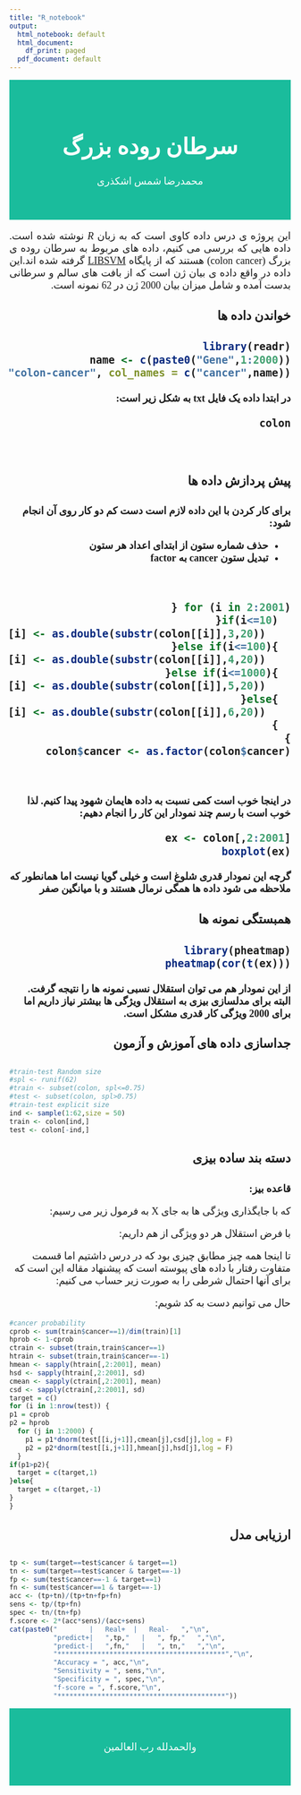```yaml
---
title: "R_notebook"
output:
  html_notebook: default
  html_document:
    df_print: paged
  pdf_document: default
---
```

<style>
.header {
  padding: 40px;
  text-align: center;
  background: #1abc9c;
  color: white;
  font-size: 20px;
}
p,ul    {direction: rtl;font-size:18px;font-family:'XB Niloofar'}
h4    {direction: rtl;font-size:22px;font-family:'XB Niloofar';font-weight: bold}
</style>
<div class="header">
  <h1><font face="XB Niloofar">سرطان روده بزرگ</font></h1>
  <p>محمدرضا شمس اشکذری</p>
</div> 

<p align="justify">
این پروژه ی درس داده کاوی است که به زبان
*R*
نوشته شده است. داده هایی که بررسی می کنیم، داده های مربوط به سرطان روده ی بزرگ
(colon cancer)
هستند که از پایگاه 
<a href="https://www.csie.ntu.edu.tw/~cjlin/libsvmtools/datasets/binary.html#colon-cancer">LIBSVM<a/>
گرفته شده اند.این داده در واقع داده ی بیان ژن است که از بافت های سالم و سرطانی بدست آمده و  شامل میزان بیان 2000
ژن در 
62 
نمونه است.  
<p/>
<h4>خواندن داده ها<h4/>

```r
library(readr)
name <- c(paste0("Gene",1:2000))
colon <- read_table2("colon-cancer", col_names = c("cancer",name))
```
<p>
در ابتدا داده یک فایل
txt
به شکل زیر است:
<p/>
```r
colon
```
<br>
<h4>پیش پردازش داده ها</h4>
<p>
برای کار کردن با این داده لازم است دست کم دو کار روی آن انجام شود:
<br>
<ul>
<li>
حذف شماره ستون از ابتدای اعداد هر ستون
</li>
<li>
تبدیل ستون cancer به factor
</li>
</ul>
<br>
</p>

```r
for (i in 2:2001) {
  if(i<=10){
    colon[i] <- as.double(substr(colon[[i]],3,20)) 
  }else if(i<=100){
    colon[i] <- as.double(substr(colon[[i]],4,20))
  }else if(i<=1000){
    colon[i] <- as.double(substr(colon[[i]],5,20))
  }else{
    colon[i] <- as.double(substr(colon[[i]],6,20))
  }
}
colon$cancer <- as.factor(colon$cancer)
```
<br>
<p dir="rtl">
در اینجا خوب است کمی نسبت به داده هایمان شهود پیدا کنیم. لذا خوب است با رسم چند نمودار این کار را انجام دهیم:
</p>
```r
ex <- colon[,2:2001]
boxplot(ex)
```
<p>گرچه این نمودار قدری شلوغ است و خیلی گویا نیست اما همانطور که ملاحظه می شود داده ها همگی نرمال هستند و با میانگین صفر</p>
<h4>همبستگی نمونه ها<h4/>
```r
library(pheatmap)
pheatmap(cor(t(ex)))
```
<p>از این نمودار هم می توان استقلال نسبی نمونه ها را نتیجه گرفت. البته برای مدلسازی بیزی به استقلال ویژگی ها بیشتر نیاز داریم اما برای 2000 ویژگی کار قدری مشکل است.</p>
<h4>جداسازی داده های آموزش و آزمون</h4>
```r
#train-test Random size
#spl <- runif(62)
#train <- subset(colon, spl<=0.75)
#test <- subset(colon, spl>0.75)
#train-test explicit size
ind <- sample(1:62,size = 50)
train <- colon[ind,]
test <- colon[-ind,]
```
<h4>دسته بند ساده بیزی</h4>
<p><b>قاعده بیز:</b></p>
```{=latex}
\begin{equation}
\Pr(C|X) = \frac{\Pr(X|C)\Pr(C)}{\Pr(X)}
\end{equation}
```
<p>
که با جایگذاری ویژگی ها به جای X به فرمول زیر می رسیم:
</p>
```{=latex}
\begin{equation}
\Pr(C|x_1,x_2,...,x_{2000}) = \frac{\Pr(x_1,x_2,...,x_{2000}|C)\Pr(C)}{\Pr(x_1,x_2,...,x_{2000})}
\end{equation}
```
<p>
با فرض استقلال هر دو ویژگی از هم داریم:
</p>
```{=latex}
\begin{equation}
\Pr(C|x_1,x_2,...,x_{2000}) = \Pr(C)\Pi_{i=1}^{2000}\Pr(x_i|C)
\end{equation}
```
<p>
تا اینجا همه چیز مطابق چیزی بود که در درس داشتیم اما قسمت متفاوت رفتار با داده های پیوسته است که پیشنهاد مقاله این است که برای آنها احتمال شرطی را به صورت زیر حساب می کنیم:
</p>
```{=latex}
\begin{equation}
\Pr(X_i=x_i|C=c_j) = \frac{1}{\sqrt{2\pi}\sigma}\exp{(-\frac{(x_i-\mu)^2}{2\sigma^2})}
\end{equation}
```
<p>
حال می توانیم دست به کد شویم:
</p>
```r
#cancer probability
cprob <- sum(train$cancer==1)/dim(train)[1]
hprob <- 1-cprob
ctrain <- subset(train,train$cancer==1)
htrain <- subset(train,train$cancer==-1)
hmean <- sapply(htrain[,2:2001], mean)
hsd <- sapply(htrain[,2:2001], sd)
cmean <- sapply(ctrain[,2:2001], mean)
csd <- sapply(ctrain[,2:2001], sd)
target = c()
for (i in 1:nrow(test)) {
p1 = cprob
p2 = hprob
  for (j in 1:2000) {
    p1 = p1*dnorm(test[[i,j+1]],cmean[j],csd[j],log = F)
    p2 = p2*dnorm(test[[i,j+1]],hmean[j],hsd[j],log = F)
  }
if(p1>p2){
  target = c(target,1)
}else{
  target = c(target,-1)
}
}
```

<h4>ارزیابی مدل</h4>

```r
tp <- sum(target==test$cancer & target==1)
tn <- sum(target==test$cancer & target==-1)
fp <- sum(test$cancer==-1 & target==1)
fn <- sum(test$cancer==1 & target==-1)
acc <- (tp+tn)/(tp+tn+fp+fn)
sens <- tp/(tp+fn)
spec <- tn/(tn+fp)
f.score <- 2*(acc*sens)/(acc+sens)
cat(paste0("        |   Real+  |   Real-   ","\n",
           "predict+|   ",tp,"   |   ", fp,"   ","\n",
           "predict-|   ",fn,"   |   ", tn,"   ","\n",
           "******************************************","\n",
           "Accuracy = ", acc,"\n",
           "Sensitivity = ", sens,"\n",
           "Specificity = ", spec,"\n",
           "f-score = ", f.score,"\n",
           "******************************************"))
```

<div class="header">
  <p>والحمدلله رب العالمین</p>
</div> 